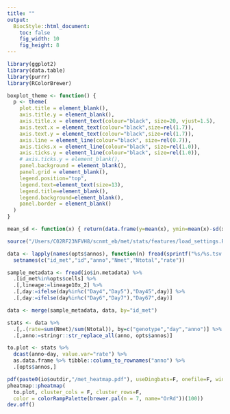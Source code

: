 ```yaml
---
title: ""
output: 
  BiocStyle::html_document:
    toc: false
    fig_width: 10
    fig_height: 8
---
```


```r
library(ggplot2)
library(data.table)
library(purrr)
library(RColorBrewer)
```

```r
boxplot_theme <- function() {
  p <- theme(
    plot.title = element_blank(),
    axis.title.y = element_blank(),
    axis.title.x = element_text(colour="black", size=20, vjust=1.5),
    axis.text.x = element_text(colour="black",size=rel(1.7)),
    axis.text.y = element_text(colour="black",size=rel(1.7)),
    axis.line = element_line(colour="black", size=rel(0.7)),
    axis.ticks.x = element_line(colour="black", size=rel(1.0)),
    axis.ticks.y = element_line(colour="black", size=rel(1.0)),
    # axis.ticks.y = element_blank(),
    panel.background = element_blank(),
    panel.grid = element_blank(),
    legend.position="top",
    legend.text=element_text(size=13),
    legend.title=element_blank(),
    legend.background=element_blank(),
    panel.border = element_blank()
  )
}

mean_sd <- function(x) { return(data.frame(y=mean(x), ymin=mean(x)-sd(x), ymax=mean(x)+sd(x))) }
```

<!-- Define I/O and options -->
```r
source("/Users/C02RF23NFVH8/scnmt_eb/met/stats/features/load_settings.R")
```

<!-- Load methylation data -->
```r
data <- lapply(names(opts$annos), function(n) fread(sprintf("%s/%s.tsv.gz",io$in.data,n))) %>% rbindlist %>%
  setnames(c("id_met","id","anno","Nmet","Ntotal","rate"))
```

<!-- Load sample metadata -->
```r
sample_metadata <- fread(io$in.metadata) %>% 
  .[id_met%in%opts$cells] %>%
  .[,lineage:=lineage10x_2] %>%
  .[,day:=ifelse(day%in%c("Day4","Day5"),"Day45",day)] %>%
  .[,day:=ifelse(day%in%c("Day6","Day7"),"Day67",day)]
```

<!-- Merge methylation data and metadata -->
```r
data <- merge(sample_metadata, data, by="id_met")
```

<!-- Calculate statistics per features -->
```r
stats <- data %>% 
  .[,.(rate=sum(Nmet)/sum(Ntotal)), by=c("genotype","day","anno")] %>%
  .[,anno:=stringr::str_replace_all(anno, opts$annos)]
```

<!-- Heatmap with mean methylation rates -->
```r
to.plot <- stats %>%
  dcast(anno~day, value.var="rate") %>% 
  as.data.frame %>% tibble::column_to_rownames("anno") %>%
  .[opts$annos,]

pdf(paste0(io$outdir,"/met_heatmap.pdf"), useDingbats=F, onefile=F, width=7, height=3)
pheatmap::pheatmap(
  to.plot, cluster_cols = F, cluster_rows=F, 
  color = colorRampPalette(brewer.pal(n = 7, name="OrRd"))(100))
dev.off()
```

